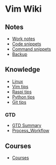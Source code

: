 = Vim Wiki =

== Notes ==
* [[Work notes]]
* [[Code snippets]]
* [[Command snippets]]
* [[Backup]]

== Knowledge ==
* [[Linux]]
* [[Vim tips]]
* [[Raspi tips]]
* [[Python tips]]
* [[Git tips]]

=== GTD ===
* [[GTD Summary]]
* [[Process_Workflow]]

== Courses ==
* [[Courses]]
